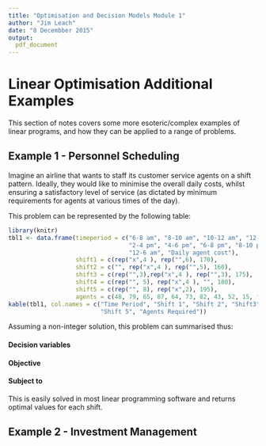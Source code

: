 ```yaml
---
title: "Optimisation and Decision Models Module 1"
author: "Jim Leach"
date: "8 Decembber 2015"
output:
  pdf_document
---
```


# Linear Optimisation Additional Examples

This section of notes covers some more esoteric/complex examples of linear programs, and how they can be applied to a range of problems.

## Example 1 - Personnel Scheduling

Imagine an airline that wants to staff its customer service agents on a shift pattern. Ideally, they would like to minimise the overall daily costs, whilst ensuring a satisfactory level of service (as dictated by minimum requirements for agents at various times of the day).

This problem can be represented by the following table:

```r
library(knitr)
tbl1 <- data.frame(timeperiod = c("6-8 am", "8-10 am", "10-12 am", "12-2 pm",
                                  "2-4 pm", "4-6 pm", "6-8 pm", "8-10 pm", "10-12 pm",
                                  "12-6 am", "Daily agent cost"),
                   shift1 = c(rep("x",4 ), rep("",6), 170),
                   shift2 = c("", rep("x",4 ), rep("",5), 160),
                   shift3 = c(rep("",3),rep("x",4 ), rep("",3), 175),
                   shift4 = c(rep("", 5), rep("x",4 ), "", 180),
                   shift5 = c(rep("", 8), rep("x",2), 195),
                   agents = c(48, 79, 65, 87, 64, 73, 82, 43, 52, 15, ""))
kable(tbl1, col.names = c("Time Period", "Shift 1", "Shift 2", "Shift3", "Shift 4",
                          "Shift 5", "Agents Required"))
```

Assuming a non-integer solution, this problem can summarised thus:

#### Decision variables

\begin{equation*}
S_i = \text{ Number of staff working shift, i}
\end{equation*}

#### Objective

\begin{equation*}
\min 170S_1 + 160S_2 + ... + 195S_5
\end{equation*}

#### Subject to

\begin{equation*}
\begin{split}
S_1 \geq 48 \\
S_1 + S_2 \geq 79 \\
S_1 + S_2 + S_3 \geq 65 \\
S_2 + S_3 \geq 64 \\
S_3 + S_4 \geq 73 \\
S_3 + S_4 \geq 82 \\
S_4 \geq 43 \\
S_4 + S_5 \geq 52 \\
S_5 \geq 15 \\
S_i \geq 0
\end{split}
\end{equation*}

This is easily solved in most linear programming software and returns optimal values for each shift.

## Example 2 - Investment Management


